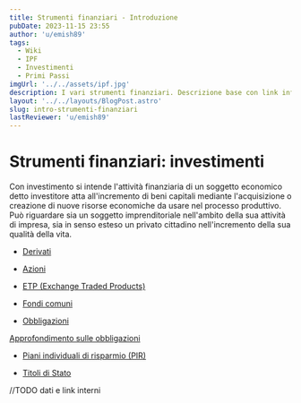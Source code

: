 ```yaml
---
title: Strumenti finanziari - Introduzione
pubDate: 2023-11-15 23:55
author: 'u/emish89'
tags:
  - Wiki
  - IPF
  - Investimenti
  - Primi Passi
imgUrl: '../../assets/ipf.jpg'
description: I vari strumenti finanziari. Descrizione base con link informativi
layout: '../../layouts/BlogPost.astro'
slug: intro-strumenti-finanziari
lastReviewer: 'u/emish89'
---
```




# **Strumenti finanziari: investimenti**

Con investimento si intende l'attività finanziaria di un soggetto economico detto investitore atta all'incremento di beni capitali mediante l'acquisizione o creazione di nuove risorse economiche da usare nel processo produttivo. Può riguardare sia un soggetto imprenditoriale nell'ambito della sua attività di impresa, sia in senso esteso un privato cittadino nell'incremento della sua qualità della vita.

- [Derivati](http://www.quellocheconta.gov.it/it/strumenti/bancari-finanziari/derivati)

- [Azioni](http://www.quellocheconta.gov.it/it/strumenti/bancari-finanziari/azioni)

- [ETP (Exchange Traded Products)](http://www.quellocheconta.gov.it/it/strumenti/bancari-finanziari/ETP)

- [Fondi comuni](http://www.quellocheconta.gov.it/it/strumenti/bancari-finanziari/fondi-comuni)

- [Obbligazioni](http://www.quellocheconta.gov.it/it/strumenti/bancari-finanziari/obbligazione)

[Approfondimento sulle obbligazioni](https://www.reddit.com/r/ItaliaPersonalFinance/comments/5rgi5f/mini_guida_alle_obbligazioni/)

- [Piani individuali di risparmio (PIR)](http://www.quellocheconta.gov.it/it/strumenti/bancari-finanziari/piani-individuali-risparmio)

- [Titoli di Stato](http://www.quellocheconta.gov.it/it/strumenti/bancari-finanziari/titoli-di-stato)


//TODO dati e link interni